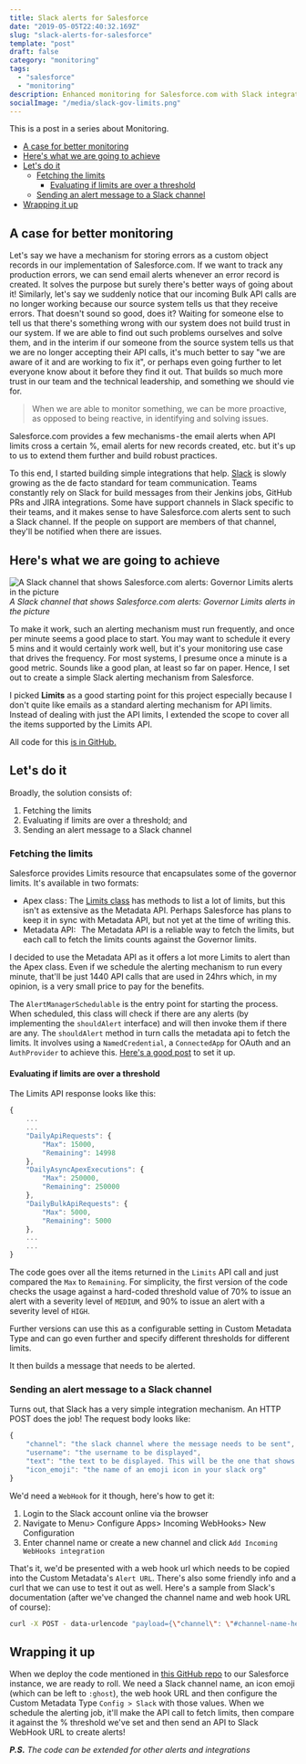 ```yaml
---
title: Slack alerts for Salesforce
date: "2019-05-05T22:40:32.169Z"
slug: "slack-alerts-for-salesforce"
template: "post"
draft: false
category: "monitoring"
tags:
  - "salesforce"
  - "monitoring"
description: Enhanced monitoring for Salesforce.com with Slack integration
socialImage: "/media/slack-gov-limits.png"
---
```


This is a post in a series about Monitoring.

- [A case for better monitoring](#a-case-for-better-monitoring)
- [Here's what we are going to achieve](#heres-what-we-are-going-to-achieve)
- [Let's do it](#lets-do-it)
  - [Fetching the limits](#fetching-thelimits)
    - [Evaluating if limits are over a threshold](#evaluating-if-limits-are-over-a-threshold)
  - [Sending an alert message to a Slack channel](#sending-an-alert-message-to-a-slackchannel)
- [Wrapping it up](#wrapping-itup)

## A case for better monitoring

Let's say we have a mechanism for storing errors as a custom object records in our implementation of Salesforce.com. If we want to track any production errors, we can send email alerts whenever an error record is created. It solves the purpose but surely there's better ways of going about it! Similarly, let's say we suddenly notice that our incoming Bulk API calls are no longer working because our source system tells us that they receive errors. That doesn't sound so good, does it? Waiting for someone else to tell us that there's something wrong with our system does not build trust in our system. If we are able to find out such problems ourselves and solve them, and in the interim if our someone from the source system tells us that we are no longer accepting their API calls, it's much better to say "we are aware of it and are working to fix it", or perhaps even going further to let everyone know about it before they find it out. That builds so much more trust in our team and the technical leadership, and something we should vie for.

> When we are able to monitor something, we can be more proactive, as opposed to being reactive, in identifying and solving issues.

Salesforce.com provides a few mechanisms - the email alerts when API limits cross a certain %, email alerts for new records created, etc. but it's up to us to extend them further and build robust practices.

To this end, I started building simple integrations that help. [Slack](https://slack.com/) is slowly growing as the de facto standard for team communication. Teams constantly rely on Slack for build messages from their Jenkins jobs, GitHub PRs and JIRA integrations. Some have support channels in Slack specific to their teams, and it makes sense to have Salesforce.com alerts sent to such a Slack channel. If the people on support are members of that channel, they'll be notified when there are issues.

## Here's what we are going to achieve

![A Slack channel that shows Salesforce.com alerts: Governor Limits alerts in the picture](/media/slack-gov-limits.png)
*A Slack channel that shows Salesforce.com alerts: Governor Limits alerts in the picture*

To make it work, such an alerting mechanism must run frequently, and once per minute seems a good place to start. You may want to schedule it every 5 mins and it would certainly work well, but it's your monitoring use case that drives the frequency. For most systems, I presume once a minute is a good metric. Sounds like a good plan, at least so far on paper. Hence, I set out to create a simple Slack alerting mechanism from Salesforce.

I picked **Limits** as a good starting point for this project especially because I don't quite like emails as a standard alerting mechanism for API limits. Instead of dealing with just the API limits, I extended the scope to cover all the items supported by the Limits API.

All code for this [is in GitHub.](https://github.com/markgarg/salesforce-alerting)

## Let's do it

Broadly, the solution consists of:

1. Fetching the limits
2. Evaluating if limits are over a threshold; and
3. Sending an alert message to a Slack channel

### Fetching the limits

Salesforce provides Limits resource that encapsulates some of the governor limits. It's available in two formats:

- Apex class : 
    The [Limits class](https://developer.salesforce.com/docs/atlas.en-us.apexcode.meta/apexcode/apex_methods_system_limits.htm) has methods to list a lot of limits, but this isn't as extensive as the Metadata API. Perhaps Salesforce has plans to keep it in sync with Metadata API, but not yet at the time of writing this.
- Metadata API:  
    The Metadata API is a reliable way to fetch the limits, but each call to fetch the limits counts against the Governor limits.

I decided to use the Metadata API as it offers a lot more Limits to alert than the Apex class. Even if we schedule the alerting mechanism to run every minute, that'll be just 1440 API calls that are used in 24hrs which, in my opinion, is a very small price to pay for the benefits.

The `AlertManagerSchedulable` is the entry point for starting the process. When scheduled, this class will check if there are any alerts (by implementing the `shouldAlert` interface) and will then invoke them if there are any. The `shouldAlert` method in turn calls the metadata api to fetch the limits. It involves using a `NamedCredential`, a `ConnectedApp` for OAuth and an `AuthProvider` to achieve this. [Here's a good post](https://www.gscloudsolutions.com/blogpost/Using-Named-Credentials-with-the-Apex-Wrapper-Salesforce-Metadata-API-apex-mdapi?blogpost=true) to set it up.

#### Evaluating if limits are over a threshold

The Limits API response looks like this:

```js
{
    ...
    ...
    "DailyApiRequests": {
        "Max": 15000,
        "Remaining": 14998
    },
    "DailyAsyncApexExecutions": {
        "Max": 250000,
        "Remaining": 250000
    },
    "DailyBulkApiRequests": {
        "Max": 5000,
        "Remaining": 5000
    },
    ...
    ...
}
```

The code goes over all the items returned in the `Limits` API call and just compared the `Max` to `Remaining`. For simplicity, the first version of the code checks the usage against a hard-coded threshold value of 70% to issue an alert with a severity level of `MEDIUM`, and 90% to issue an alert with a severity level of `HIGH`.

Further versions can use this as a configurable setting in Custom Metadata Type and can go even further and specify different thresholds for different limits.

It then builds a message that needs to be alerted.

### Sending an alert message to a Slack channel

Turns out, that Slack has a very simple integration mechanism. An HTTP POST does the job!
The request body looks like:

```js
{
    "channel": "the slack channel where the message needs to be sent",
    "username": "the username to be displayed",
    "text": "the text to be displayed. This will be the one that shows up on the Slack channel",
    "icon_emoji": "the name of an emoji icon in your slack org"
}
```

We'd need a `WebHook` for it though, here's how to get it:

1. Login to the Slack account online via the browser
2. Navigate to Menu> Configure Apps> Incoming WebHooks> New Configuration
3. Enter channel name or create a new channel and click `Add Incoming WebHooks integration`

That's it, we'd be presented with a web hook url which needs to be copied into the Custom Metadata's `Alert URL`. There's also some friendly info and a curl that we can use to test it out as well. Here's a sample from Slack's documentation (after we've changed the channel name and web hook URL of course):

```bash
curl -X POST - data-urlencode "payload={\"channel\": \"#channel-name-here\", \"username\": \"webhookbot\", \"text\": \"This is posted to #channel-name-here and comes from a bot named webhookbot.\", \"icon_emoji\": \":ghost:\"}" https://hooks.slack.com/services/CHANGME
```

## Wrapping it up

When we deploy the code mentioned in [this GitHub repo](https://github.com/markgarg/salesforce-alerting) to our Salesforce instance, we are ready to roll. We need a Slack channel name, an icon emoji (which can be left to `:ghost`), the web hook URL and then configure the Custom Metadata Type `Config > Slack` with those values. When we schedule the alerting job, it'll make the API call to fetch limits, then compare it against the % threshold we've set and then send an API to Slack WebHook URL to create alerts!

_**P.S.** The code can be extended for other alerts and integrations_
